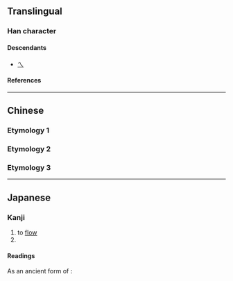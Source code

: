 {{also|乀|ㄟ|へ}}
{{character info/new}}
{{character info/new|codepoint=0x2F802}}
==Translingual==

===Han character===
{{Han char|rn=4|rad=丿|as=00|sn=1|var=1|four=|canj=MO,XXMO}}

====Descendants====
* [[ㄟ]]

====References====
{{Han ref|kx=0081.090|dkj=00109|dj=0164.100|hdz=10048.030|uh=4E41|ud=20033}}

----

==Chinese==

===Etymology 1===
{{zh-see|移|a}}

===Etymology 2===
{{zh-see|及|a}}

===Etymology 3===
{{zh-see|乀|v}}

----

==Japanese==

===Kanji===
{{ja-kanji|grade=uc|rs=丿00}}

# to [[flow]]
# {{alternative form of|及|lang=ja}}

====Readings====
{{ja-readings
|goon=い
|kanon=い
|kun=なが-れる
}}

As an ancient form of {{m|ja|及}}:
{{ja-readings
|goon=ごう<ごふ
|kanon=きゅう<きふ
}}